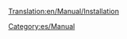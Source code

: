 [[Translation:en/Manual/Installation]]

{{en/Bilingual box| Es
| Colección de páginas de ayuda para la instalación de OpenTTD.
| Collection of pages that aid installation of OpenTTD.}}


[[Category:es/Manual]]
